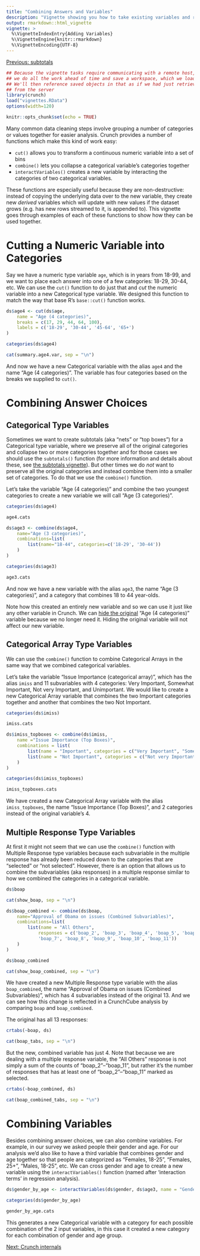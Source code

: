 ```yaml
---
title: "Combining Answers and Variables"
description: "Vignette showing you how to take existing variables and recombine their answers or other variables."
output: rmarkdown::html_vignette
vignette: >
  %\VignetteIndexEntry{Adding Variables}
  %\VignetteEngine{knitr::rmarkdown}
  %\VignetteEncoding{UTF-8}
---
```


[Previous: subtotals](subtotals.html)

```r
## Because the vignette tasks require communicating with a remote host,
## we do all the work ahead of time and save a workspace, which we load here.
## We'll then reference saved objects in that as if we had just retrieved them
## from the server
library(crunch)
load("vignettes.RData")
options(width=120)
```

```r
knitr::opts_chunk$set(echo = TRUE)
```

Many common data cleaning steps involve grouping a number of categories or values together for easier analysis. Crunch provides a number of functions which make this kind of work easy: 

- `cut()` allows you to transform a continuous numeric variable into a set of bins
- `combine()` lets you collapse a categorical variable's categories together
- `interactVariables()` creates a new variable by interacting the categories of two categorical variables.

These functions are especially useful because they are non-destructive: instead of copying the underlying data over to the new variable, they create new _derived_ variables which will update with new values if the dataset grows (e.g. has new rows streamed to it, is appended to). This vignette goes through examples of each of these functions to show how they can be used together. 

# Cutting a Numeric Variable into Categories
Say we have a numeric type variable `age`, which is in years from 18-99, and we want to place each answer into one of a few categories: 18-29, 30-44, etc. We can use the `cut()` function to do just that and _cut_ the numeric variable into a new Categorical type variable. We designed this function to match the way that base R's `base::cut()` function works. 

```r
ds$age4 <- cut(ds$age, 
    name = "Age (4 categories)",
    breaks = c(17, 29, 44, 64, 100), 
    labels = c('18-29', '30-44', '45-64', '65+')
)
```
```r
categories(ds$age4)
```
```r
cat(summary.age4.var, sep = "\n")
```

And now we have a new Categorical variable with the alias `age4` and the name "Age (4 categories)". The variable has four categories based on the breaks we supplied to `cut()`.

# Combining Answer Choices
## Categorical Type Variables
Sometimes we want to create subtotals (aka "nets" or "top boxes") for a Categorical type variable, where we preserve all of the original categories and collapse two or more categories together and for those cases we should use the `subtotals()` function (for more information and details about these, see [the subtotals vignette](subtotals.html)). But other times we do *not* want to preserve all the original categories and instead combine them into a smaller set of categories. To do that we use the `combine()` function.

Let's take the variable "Age (4 categories)" and combine the two youngest categories to create a new variable we will call "Age (3 categories)".

```r
categories(ds$age4)
```
```r
age4.cats
```
```r
ds$age3 <- combine(ds$age4, 
    name="Age (3 categories)", 
    combinations=list(
        list(name="18-44", categories=c('18-29', '30-44'))
    )
)
```
```r
categories(ds$age3)
```
```r
age3.cats
```
And now we have a new variable with the alias `age3`, the name "Age (3 categories)", and a category that combines 18 to 44 year-olds.

Note how this created an entirely new variable and so we can use it just like any other variable in Crunch. We can [hide the original](variables.html#hiding-variables) "Age (4 categories)" variable because we no longer need it. Hiding the original variable will not affect our new variable.

## Categorical Array Type Variables
We can use the `combine()` function to combine Categorical Arrays in the same way that we combined categorical variables.

Let's take the variable "Issue Importance (categorical array)", which has the alias `imiss` and 11 subvariables with 4 categories: Very Important, Somewhat Important, Not very Important, and Unimportant. We would like to create a new Categorical Array variable that combines the two Important categories together and another that combines the two Not Important.

```r
categories(ds$imiss)
```
```r
imiss.cats
```
```r
ds$imiss_topboxes <- combine(ds$imiss, 
    name ="Issue Importance (Top Boxes)", 
    combinations = list(
        list(name = "Important", categories = c("Very Important", "Somewhat Important")),
        list(name = "Not Important", categories = c("Not very Important", "Unimportant"))
    )
)
```
```r
categories(ds$imiss_topboxes)
```
```r
imiss_topboxes.cats
```
We have created a new Categorical Array variable with the alias `imiss_topboxes`, the name "Issue Importance (Top Boxes)", and 2 categories instead of the original variable's 4.


## Multiple Response Type Variables
At first it might not seem that we can use the `combine()` function with Multiple Response type variables because each subvariable in the multiple response has already been reduced down to the categories that are "selected" or "not selected". However, there is an option that allows us to combine the subvariables (aka responses) in a multiple response similar to how we combined the categories in a categorical variable.  

```r
ds$boap
```
```r
cat(show_boap, sep = "\n")
```
```r
ds$boap_combined <- combine(ds$boap, 
    name="Approval of Obama on issues (Combined Subvariables)", 
    combinations=list(
        list(name = "All Others", 
            responses = c('boap_2', 'boap_3', 'boap_4', 'boap_5', 'boap_6',
            'boap_7', 'boap_8', 'boap_9', 'boap_10', 'boap_11'))
    )
)
```
```r
ds$boap_combined
```
```r
cat(show_boap_combined, sep = "\n")
```

We have created a new Multiple Response type variable with the alias `boap_combined`, the name "Approval of Obama on issues (Combined Subvariables)", which has 4 subvariables instead of the original 13. And we can see how this change is reflected in a CrunchCube analysis by comparing `boap` and `boap_combined`.

The original has all 13 responses:

```r
crtabs(~boap, ds)
```
```r
cat(boap_tabs, sep = "\n")
```

But the new, combined variable has just 4. Note that because we are dealing with a multiple response variable, the "All Others" response is not simply a sum of the counts of "boap_2"–"boap_11", but rather it's the number of responses that has at least one of "boap_2"–"boap_11" marked as selected.
```r
crtabs(~boap_combined, ds)
```
```r
cat(boap_combined_tabs, sep = "\n")
```

# Combining Variables
Besides combining answer choices, we can also combine variables. For example, in our survey we asked people their gender and age. For our analysis we'd also like to have a third variable that combines gender and age together so that people are categorized as "Females, 18-25", "Females, 25+", "Males, 18-25", etc. We can cross gender and age to create a new variable using the `interactVariables()` function (named after 'interaction terms' in regression analysis).

```r
ds$gender_by_age <- interactVariables(ds$gender, ds$age3, name = "Gender by Age")
```
```r
categories(ds$gender_by_age)
```
```r
gender_by_age.cats
```

This generates a new Categorical variable with a category for each possible combination of the 2 input variables, in this case it created a new category for each combination of gender and age group. 

[Next: Crunch internals](crunch-internals.html)
